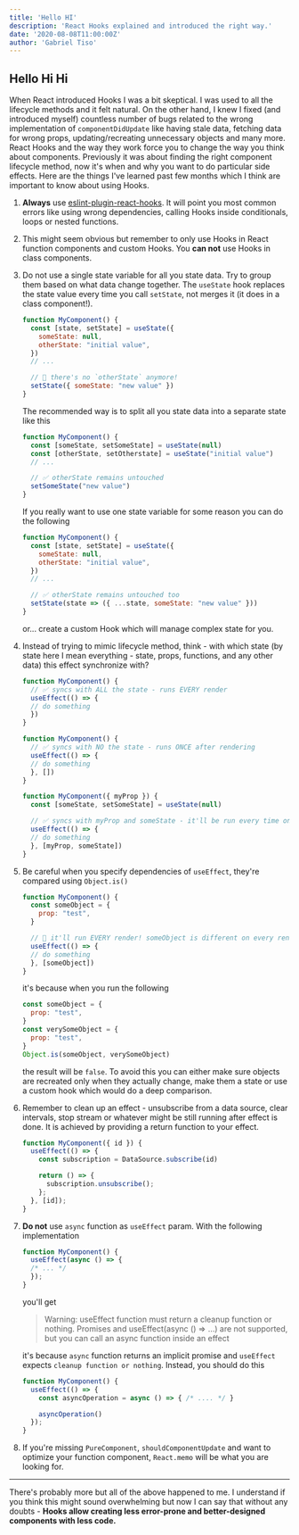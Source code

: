 ```yaml
---
title: 'Hello HI'
description: 'React Hooks explained and introduced the right way.'
date: '2020-08-08T11:00:00Z'
author: 'Gabriel Tiso'
---
```


## Hello Hi Hi


When React introduced Hooks I was a bit skeptical. I was used to all the lifecycle methods and it felt natural.
On the other hand, I knew I fixed (and introduced myself) countless number of bugs related to the wrong implementation of `componentDidUpdate`
like having stale data, fetching data for wrong props, updating/recreating unnecessary objects and many more.
React Hooks and the way they work force you to change the way you think about components. Previously it was
about finding the right component lifecycle method, now it's when and why you want to do particular side effects.
Here are the things I've learned past few months which I think are important to know about using Hooks.

1. **Always** use [eslint-plugin-react-hooks](https://github.com/facebook/react/tree/master/packages/eslint-plugin-react-hooks). 
  It will point you most common errors like using wrong dependencies, calling Hooks inside conditionals, loops or nested functions.

2. This might seem obvious but remember to only use Hooks in React function components and custom Hooks. You **can not** use Hooks in class components.

3. Do not use a single state variable for all you state data. Try to group them based on what data change together.
  The `useState` hook replaces the state value every time you call `setState`, not merges it (it does in a class component!).

    ```js
    function MyComponent() {
      const [state, setState] = useState({
        someState: null,
        otherState: "initial value",
      })
      // ...

      // 🔴 there's no `otherState` anymore!
      setState({ someState: "new value" })
    }
    ```

    The recommended way is to split all you state data into a separate state like this

    ```js
    function MyComponent() {
      const [someState, setSomeState] = useState(null)
      const [otherState, setOtherstate] = useState("initial value")
      // ...

      // ✅ otherState remains untouched
      setSomeState("new value") 
    }
    ```

    If you really want to use one state variable for some reason you can do the following

    ```js
    function MyComponent() {
      const [state, setState] = useState({
        someState: null,
        otherState: "initial value",
      })
      // ...

      // ✅ otherState remains untouched too
      setState(state => ({ ...state, someState: "new value" })) 
    }
    ```

    or... create a custom Hook which will manage complex state for you.

4. Instead of trying to mimic lifecycle method, think - with which state (by state here I mean everything - state, props, functions, and any other data) this effect synchronize with?

    ```js
    function MyComponent() {
      // ✅ syncs with ALL the state - runs EVERY render
      useEffect(() => {
      // do something
      }) 
    }
    ```

    ```js
    function MyComponent() {
      // ✅ syncs with NO the state - runs ONCE after rendering
      useEffect(() => {
      // do something
      }, [])
    }
    ```

    ```js
    function MyComponent({ myProp }) {
      const [someState, setSomeState] = useState(null)

      // ✅ syncs with myProp and someState - it'll be run every time one of them changes
      useEffect(() => {
      // do something
      }, [myProp, someState])
    }
    ```

5. Be careful when you specify dependencies of `useEffect`, they're compared using `Object.is()`

    ```js
    function MyComponent() {
      const someObject = {
        prop: "test",
      }

      // 🔴 it'll run EVERY render! someObject is different on every render in terms of reference!
      useEffect(() => {
      // do something
      }, [someObject])
    }
    ```

    it's because when you run the following

    ```js
    const someObject = {
      prop: "test",
    }
    const verySomeObject = {
      prop: "test",
    }
    Object.is(someObject, verySomeObject)
    ```

    the result will be `false`. To avoid this you can either make sure objects are recreated only when they actually change, make them a state or use
    a custom hook which would do a deep comparison.

6. Remember to clean up an effect - unsubscribe from a data source, clear intervals, stop stream or whatever might be still running after effect is done.
 It is achieved by providing a return function to your effect.

    ```js
    function MyComponent({ id }) {
      useEffect(() => {
        const subscription = DataSource.subscribe(id)

        return () => {
          subscription.unsubscribe();
        };
      }, [id]);
    }
    ```

7. **Do not** use `async` function as `useEffect` param. With the following implementation

    ```js
    function MyComponent() {
      useEffect(async () => {
      /* ... */
      });
    }
    ```

    you'll get 
    > Warning: useEffect function must return a cleanup function or nothing. Promises and useEffect(async () => …) are not supported, but you can call an async function inside an effect

    it's because `async` function returns an implicit promise and `useEffect` expects `cleanup function or nothing`. Instead, you should do this

    ```js
    function MyComponent() {
      useEffect(() => {
        const asyncOperation = async () => { /* .... */ }

        asyncOperation()
      });
    }
    ```

8. If you're missing `PureComponent`, `shouldComponentUpdate` and want to optimize your function component, `React.memo` will be what you are looking for.

------

There's probably more but all of the above happened to me. I understand if you think this might sound overwhelming but now I can say that without any doubts - **Hooks allow creating less error-prone and better-designed components with less code.**
